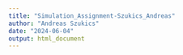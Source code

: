 ```yaml
---
title: "Simulation_Assignment-Szukics_Andreas"
author: "Andreas Szukics"
date: "2024-06-04"
output: html_document
---
```



